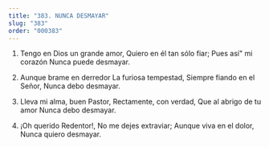 ```yaml
---
title: "383. NUNCA DESMAYAR"
slug: "383"
order: "000383"
---
```

1. Tengo en Dios un grande amor, Quiero en él tan sólo fiar;
Pues así" mi corazón Nunca puede desmayar.

2. Aunque brame en derredor La furiosa tempestad, Siempre fiando en el Señor, Nunca debo desmayar.

3. Lleva mi alma, buen Pastor, Rectamente, con verdad, Que al abrigo de tu amor Nunca debo desmayar.

4. ¡Oh querido Redentor!, No me dejes extraviar; Aunque viva en el dolor, Nunca quiero desmayar.


